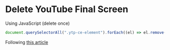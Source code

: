 # Delete YouTube Final Screen
Using JavaScript (delete once)

```js
document.querySelectorAll(".ytp-ce-element").forEach((el) => el.remove());
```

Following [this article](https://ourcodeworld.co/articulos/leer/1522/como-quitar-o-deshabilitar-las-tarjetas-al-final-de-los-videos-de-youtube)
